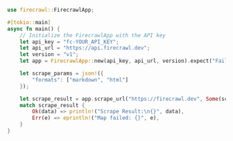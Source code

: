 ```rust
use firecrawl::FirecrawlApp;

#[tokio::main]
async fn main() {
    // Initialize the FirecrawlApp with the API key
    let api_key = "fc-YOUR_API_KEY";
    let api_url = "https://api.firecrawl.dev";
    let version = "v1";
    let app = FirecrawlApp::new(api_key, api_url, version).expect("Failed to initialize FirecrawlApp");

    let scrape_params = json!({
        "formats": ["markdown", "html"]
    });

    let scrape_result = app.scrape_url("https://firecrawl.dev", Some(scrape_params)).await;
    match scrape_result {
        Ok(data) => println!("Scrape Result:\n{}", data),
        Err(e) => eprintln!("Map failed: {}", e),
    }
}
```